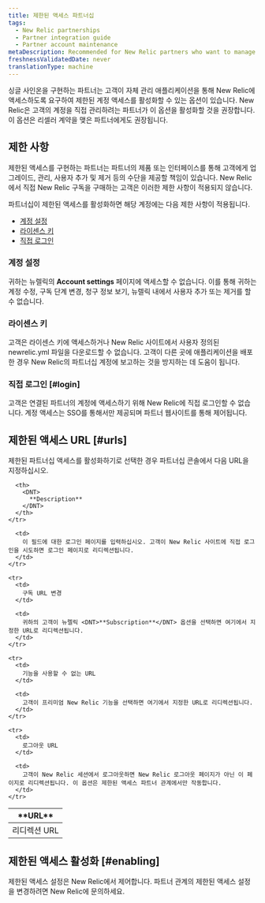 ```yaml
---
title: 제한된 액세스 파트너십
tags:
  - New Relic partnerships
  - Partner integration guide
  - Partner account maintenance
metaDescription: Recommended for New Relic partners who want to manage their customers' accounts directly and for partners with reseller agreements.
freshnessValidatedDate: never
translationType: machine
---
```


싱글 사인온을 구현하는 파트너는 고객이 자체 관리 애플리케이션을 통해 New Relic에 액세스하도록 요구하여 제한된 계정 액세스를 활성화할 수 있는 옵션이 있습니다. New Relic은 고객의 계정을 직접 관리하려는 파트너가 이 옵션을 활성화할 것을 권장합니다. 이 옵션은 리셀러 계약을 맺은 파트너에게도 권장됩니다.

## 제한 사항

제한된 액세스를 구현하는 파트너는 파트너의 제품 또는 인터페이스를 통해 고객에게 업그레이드, 관리, 사용자 추가 및 제거 등의 수단을 제공할 책임이 있습니다. New Relic에서 직접 New Relic 구독을 구매하는 고객은 이러한 제한 사항이 적용되지 않습니다.

파트너십이 제한된 액세스를 활성화하면 해당 계정에는 다음 제한 사항이 적용됩니다.

* [계정 설정](#account-settings)
* [라이센스 키](#license-key)
* [직접 로그인](#login)

### 계정 설정

귀하는 뉴렐릭의 <DNT>**Account settings**</DNT> 페이지에 액세스할 수 없습니다. 이를 통해 귀하는 계정 수정, 구독 단계 변경, 청구 정보 보기, 뉴렐릭 내에서 사용자 추가 또는 제거를 할 수 없습니다.

### 라이센스 키

고객은 라이센스 키에 액세스하거나 New Relic 사이트에서 사용자 정의된 newrelic.yml 파일을 다운로드할 수 없습니다. 고객이 다른 곳에 애플리케이션을 배포한 경우 New Relic의 파트너십 계정에 보고하는 것을 방지하는 데 도움이 됩니다.

### 직접 로그인 [#login]

고객은 연결된 파트너의 계정에 액세스하기 위해 New Relic에 직접 로그인할 수 없습니다. 계정 액세스는 SSO를 통해서만 제공되며 파트너 웹사이트를 통해 제어됩니다.

## 제한된 액세스 URL [#urls]

제한된 파트너십 액세스를 활성화하기로 선택한 경우 파트너십 콘솔에서 다음 URL을 지정하십시오.

<table>
  <thead>
    <tr>
      <th width={200}>
        <DNT>
          **URL**
        </DNT>
      </th>

      <th>
        <DNT>
          **Description**
        </DNT>
      </th>
    </tr>
  </thead>

  <tbody>
    <tr>
      <td>
        리디렉션 URL
      </td>

      <td>
        이 필드에 대한 로그인 페이지를 입력하십시오. 고객이 New Relic 사이트에 직접 로그인을 시도하면 로그인 페이지로 리디렉션됩니다.
      </td>
    </tr>

    <tr>
      <td>
        구독 URL 변경
      </td>

      <td>
        귀하의 고객이 뉴렐릭 <DNT>**Subscription**</DNT> 옵션을 선택하면 여기에서 지정한 URL로 리디렉션됩니다.
      </td>
    </tr>

    <tr>
      <td>
        기능을 사용할 수 없는 URL
      </td>

      <td>
        고객이 프리미엄 New Relic 기능을 선택하면 여기에서 지정한 URL로 리디렉션됩니다.
      </td>
    </tr>

    <tr>
      <td>
        로그아웃 URL
      </td>

      <td>
        고객이 New Relic 세션에서 로그아웃하면 New Relic 로그아웃 페이지가 아닌 이 페이지로 리디렉션됩니다. 이 옵션은 제한된 액세스 파트너 관계에서만 작동합니다.
      </td>
    </tr>
  </tbody>
</table>

## 제한된 액세스 활성화 [#enabling]

제한된 액세스 설정은 New Relic에서 제어합니다. 파트너 관계의 제한된 액세스 설정을 변경하려면 New Relic에 문의하세요.
